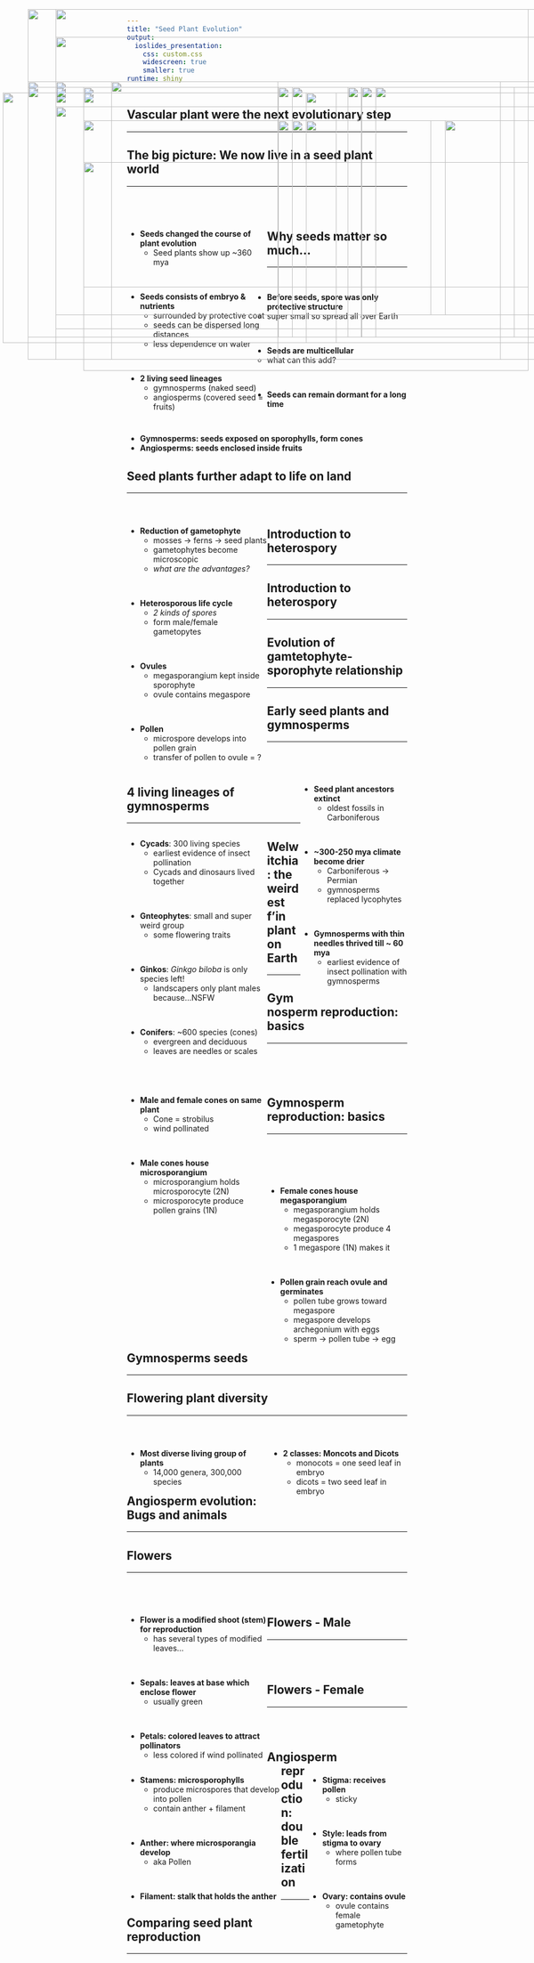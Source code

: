 ```yaml
---
title: "Seed Plant Evolution"
output: 
  ioslides_presentation:
    css: custom.css
    widescreen: true
    smaller: true
runtime: shiny
---
```


## Vascular plant were the next evolutionary step
<hr>

<IMG STYLE="position:absolute; TOP:180px; LEFT:50px; WIDTH:450px; HEIGHT:500px" SRC="images/phylo.jpg">

<IMG STYLE="position:absolute; TOP:200px; LEFT:550px; WIDTH:450px; HEIGHT:450px" SRC="images/fossil.jpg">

## The big picture: We now live in a seed plant world
<hr>
<br/>
<br/>

<div style="float: left; width: 50%;">

* **Seeds changed the course of plant evolution**
    + Seed plants show up ~360 mya

<br/>

* **Seeds consists of embryo & nutrients**
    + surrounded by protective coat
    + seeds can be dispersed long distances
    + less dependence on water

<br/>

* **2 living seed lineages**
    + gymnosperms (naked seed)
    + angiosperms (covered seed = fruits)
    
</div>

<IMG STYLE="position:absolute; TOP:250px; LEFT:525px; WIDTH:250px; HEIGHT:350px" SRC="images/elkplant.jpg">

<IMG STYLE="position:absolute; TOP:250px; LEFT:800px; WIDTH:250px; HEIGHT:350px" SRC="images/elkplant.jpg">

## Why seeds matter so much...
<hr>
<br/>

* **Before seeds, spore was only protective structure** 
    + super small so spread all over Earth

<br/>

* **Seeds are multicellular**
    + what can this add?

<br/>

* **Seeds can remain dormant for a long time**

<br/>

* **Gymnosperms: seeds exposed on sporophylls, form cones**
* **Angiosperms: seeds enclosed inside fruits**

<IMG STYLE="position:absolute; TOP:190px; LEFT:675px; WIDTH:250px; HEIGHT:450px" SRC="images/cones.jpg">

## Seed plants further adapt to life on land
<hr>
<br/>

<div style="float: left; width: 50%;">

* **Reduction of gametophyte**
    + mosses &rarr; ferns &rarr; seed plants
    + gametophytes become microscopic
    + *what are the advantages?*

<br/>

* **Heterosporous life cycle**
    + *2 kinds of spores*
    + form male/female gametopytes

<br/>

* **Ovules**
    + megasporangium kept inside sporophyte
    + ovule contains megaspore
    
<br/>

* **Pollen**
    + microspore develops into pollen grain
    + transfer of pollen to ovule = ?
    
</div>

<IMG STYLE="position:absolute; TOP:190px; LEFT:650px; WIDTH:400px; HEIGHT:450px" SRC="images/ovules.jpg">

## Introduction to heterospory
<hr>

<IMG STYLE="position:absolute; TOP:225px; LEFT:100px; WIDTH:900px; HEIGHT:400px" SRC="images/homo_hetero.jpg">

## Introduction to heterospory
<hr>

<IMG STYLE="position:absolute; TOP:250px; LEFT:150px; WIDTH:800px; HEIGHT:300px" SRC="images/hetero.jpg">

## Evolution of gamtetophyte-sporophyte relationship
<hr>

<IMG STYLE="position:absolute; TOP:190px; LEFT:150px; WIDTH:750px; HEIGHT:450px" SRC="images/gamspor.jpg">

##

<IMG STYLE="position:absolute; TOP:100px; LEFT:100px; WIDTH:900px; HEIGHT:500px" SRC="images/gamspor2.jpg">

## Early seed plants and gymnosperms
<hr>
<br/>
<br/>

<IMG STYLE="position:absolute; TOP:200px; LEFT:5px; WIDTH:600px; HEIGHT:450px" SRC="images/earlyseedplants.jpg">

<div style="float: right; width: 38%;">

* **Seed plant ancestors extinct**
    + oldest fossils in Carboniferous
  
<br/>

* **~300-250 mya climate become drier**
    + Carboniferous &rarr; Permian
    + gymnosperms replaced lycophytes

<br/>


* **Gymnosperms with thin needles thrived till ~ 60 mya**
    + earliest evidence of insect pollination with gymnosperms
    
</div>

## 4 living lineages of gymnosperms
<hr>

<div style="float: left; width: 50%;">

* **Cycads**: 300 living species
    + earliest evidence of insect pollination
    + Cycads and dinosaurs lived together

<br/>

* **Gnteophytes**: small and super weird group
    + some flowering traits

<br/>

* **Ginkos**: *Ginkgo biloba* is only species left!
    + landscapers only plant males because...NSFW
    
<br/>

* **Conifers**: ~600 species (cones)
    + evergreen and deciduous
    + leaves are needles or scales

</div>

<IMG STYLE="position:absolute; TOP:190px; LEFT:525px; WIDTH:500px; HEIGHT:450px" SRC="images/gymnos.jpg">

## Welwitchia: the weirdest f'in plant on Earth
<hr>

<IMG STYLE="position:absolute; TOP:180px; LEFT:100px; WIDTH:900px; HEIGHT:500px" SRC="images/welwitschia.jpg">

## Gymnosperm reproduction: basics
<hr>
<br/>
<br/>
<br/>

<div style="float: left; width: 50%;">

* **Male and female cones on same plant**
    + Cone = strobilus
    + wind pollinated

<br/>

* **Male cones house microsporangium**
    + microsporangium holds microsporocyte (2N)
    + microsporocyte produce pollen grains (1N)

</div>

<IMG STYLE="position:absolute; TOP:250px; LEFT:550px; WIDTH:500px; HEIGHT:350px" SRC="images/malecone.png">


## Gymnosperm reproduction: basics
<hr>
<br/>
<br/>
<br/>

<div style="float: left; width: 50%;">

* **Female cones house megasporangium**
    + megasporangium holds megasporocyte (2N)
    + megasporocyte produce 4 megaspores
    + 1 megaspore (1N) makes it

<br/>

* **Pollen grain reach ovule and germinates**
    + pollen tube grows toward megaspore
    + megaspore develops archegonium with eggs
    + sperm &rarr; pollen tube &rarr; egg

</div>

<IMG STYLE="position:absolute; TOP:250px; LEFT:500px; WIDTH:550px; HEIGHT:350px" SRC="images/femalecone.jpg">

##

<IMG STYLE="position:absolute; TOP:50px; LEFT:100px; WIDTH:900px; HEIGHT:600px" SRC="images/pinelife.jpg">

## Gymnosperms seeds
<hr>

<IMG STYLE="position:absolute; TOP:200px; LEFT:150px; WIDTH:800px; HEIGHT:400px" SRC="images/pinesex.jpg">

## Flowering plant diversity
<hr>
<br/>

<div style="float: left; width: 49%;">

* **Most diverse living group of plants**
    + 14,000 genera, 300,000 species

</div>

<div style="float: right; width: 49%;">

* **2 classes: Moncots and Dicots**
    + monocots = one seed leaf in embryo
    + dicots = two seed leaf in embryo

</div>

<IMG STYLE="position:absolute; TOP:325px; LEFT:150px; WIDTH:800px; HEIGHT:375px" SRC="images/angios.jpg">

## Angiosperm evolution: Bugs and animals
<hr>

<IMG STYLE="position:absolute; TOP:180px; LEFT:200px; WIDTH:700px; HEIGHT:500px" SRC="images/beetlevolution.jpg">

## Flowers
<hr>
<br/>
<br/>

<div style="float: left; width: 50%;">

* **Flower is a modified shoot (stem) for reproduction**
    + has several types of modified leaves...

<br/>

* **Sepals: leaves at base which enclose flower**
    + usually green

<br/>

* **Petals: colored leaves to attract pollinators**
    + less colored if wind pollinated
    
</div>

<IMG STYLE="position:absolute; TOP:190px; LEFT:500px; WIDTH:600px; HEIGHT:450px" SRC="images/flower.jpg">

## Flowers - Male
<hr>
<br/>
<br/>

<div style="float: left; width: 55%;">

* **Stamens: microsporophylls**
    + produce microspores that develop into pollen
    + contain anther + filament
    
<br/>    

* **Anther: where microsporangia develop**
    + aka Pollen

<br/>
    
* **Filament: stalk that holds the anther**

</div>

<IMG STYLE="position:absolute; TOP:190px; LEFT:625px; WIDTH:375px; HEIGHT:450px" SRC="images/flower2.jpg">

## Flowers - Female
<hr>
<br/>
<br/>

<IMG STYLE="position:absolute; TOP:190px; LEFT:50px; WIDTH:600px; HEIGHT:450px" SRC="images/flower.jpg">


<div style="float: right; width: 35%;">

* **Stigma: receives pollen**
    + sticky

<br/>

* **Style: leads from stigma to ovary**
    + where pollen tube forms
    
<br/>

* **Ovary: contains ovule**
    + ovule contains female gametophyte

</div>

## Angiosperm reproduction: double fertilization
<hr>

<IMG STYLE="position:absolute; TOP:200px; LEFT:100px; WIDTH:900px; HEIGHT:450px" SRC="images/doublefert.png">

##

<IMG STYLE="position:absolute; TOP:50px; LEFT:50px; WIDTH:900px; HEIGHT:600px" SRC="images/angiolife.jpg">

## Comparing seed plant reproduction
<hr>

<IMG STYLE="position:absolute; TOP:190px; LEFT:100px; WIDTH:900px; HEIGHT:450px" SRC="images/seedsex.jpg">